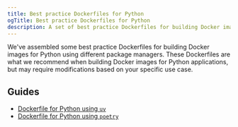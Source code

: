 ```yaml
---
title: Best practice Dockerfiles for Python
ogTitle: Best practice Dockerfiles for Python
description: A set of best practice Dockerfiles for building Docker images for Python
---
```


We've assembled some best practice Dockerfiles for building Docker images for Python using different package managers. These Dockerfiles are what we recommend when building Docker images for Python applications, but may require modifications based on your specific use case.

## Guides

- [Dockerfile for Python using `uv`](/docs/container-builds/how-to-guides/optimal-dockerfiles/python-uv-dockerfile)
- [Dockerfile for Python using `poetry`](/docs/container-builds/how-to-guides/optimal-dockerfiles/python-poetry-dockerfile)
